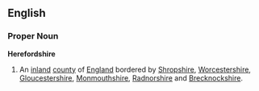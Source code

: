 ==English==
===Proper Noun===
'''Herefordshire'''
{{wikipedia}}
# An [[inland]] [[county]] of [[England]] bordered by [[Shropshire]], [[Worcestershire]], [[Gloucestershire]], [[Monmouthshire]], [[Radnorshire]] and [[Brecknockshire]].